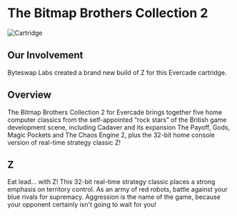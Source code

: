 # The Bitmap Brothers Collection 2

![Cartridge](../images/games/bmp2.png)

## Our Involvement
Byteswap Labs created a brand new build of Z for this Evercade cartridge.

## Overview
The Bitmap Brothers Collection 2 for Evercade brings together five home computer classics from the self-appointed “rock stars” of the British game development scene, including Cadaver and its expansion The Payoff, Gods, Magic Pockets and The Chaos Engine 2, plus the 32-bit home console version of real-time strategy classic Z!

## Z
Eat lead… with Z! This 32-bit real-time strategy classic places a strong emphasis on territory control. As an army of red robots, battle against your blue rivals for supremacy. Aggression is the name of the game, because your opponent certainly isn't going to wait for you!
